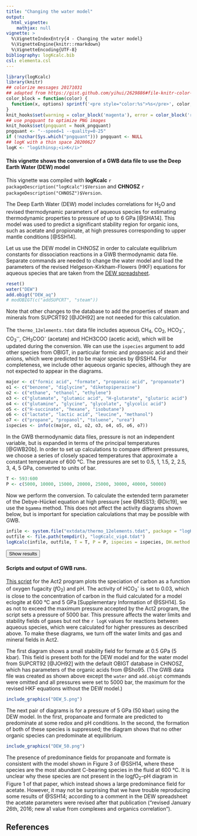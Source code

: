 ```yaml
---
title: "Changing the water model"
output:
  html_vignette:
    mathjax: null
vignette: >
  %\VignetteIndexEntry{4 - Changing the water model}
  %\VignetteEngine{knitr::rmarkdown}
  %\VignetteEncoding{UTF-8}
bibliography: logKcalc.bib
csl: elementa.csl
---
```


<!-- https://gomakethings.com/how-to-break-an-image-out-of-its-parent-container-with-css/ -->
<style>
@media (min-width: 700px) {
  .full-width {
    left: 50%;
    margin-left: -50vw;
    margin-right: -50vw;
    max-width: 100vw;
    position: relative;
    right: 50%;
    width: 100vw;
  }
}
@media (min-width: 1020px) {
  .full-width {
    left: 50vw; /* fallback if needed */
    left: calc(50vw - 160px);
    width: 1000px;
    position: relative;
    background-color: #9ecff7;
    padding:10px;
  }
}
</style>
<script>
function myFunction() {
  // https://www.w3schools.com/howto/howto_js_toggle_hide_show.asp
  var x = document.getElementById("myDIV");
  if (x.style.display === "none") {
    x.style.display = "block";
  } else {
    x.style.display = "none";
  }
  // https://stackoverflow.com/questions/10671174/changing-button-text-onclick
  // https://stackoverflow.com/questions/7035842/how-to-change-the-buttons-text-using-javascript
  var elem = document.getElementById("myButton");
  if (elem.innerText=="Hide results") elem.innerText = "Show results";
  else elem.innerText = "Hide results";
}
</script>

```r
library(logKcalc)
library(knitr)
## colorize messages 20171031
## adapted from https://gist.github.com/yihui/2629886#file-knitr-color-msg-rnw
color_block = function(color) {
  function(x, options) sprintf('<pre style="color:%s">%s</pre>', color, x)
}
knit_hooks$set(warning = color_block('magenta'), error = color_block('red'), message = color_block('blue'))
## use pngquant to optimize PNG images
knit_hooks$set(pngquant = hook_pngquant)
pngquant <- "--speed=1 --quality=0-25"
if (!nzchar(Sys.which("pngquant"))) pngquant <- NULL 
## logK with a thin space 20200627
logK <- "log&thinsp;<i>K</i>"
```

#### This vignette shows the conversion of a GWB data file to use the Deep Earth Water (DEW) model

This vignette was compiled with **logKcalc** `r packageDescription("logKcalc")$Version` and **CHNOSZ** `r packageDescription("CHNOSZ")$Version`.

The Deep Earth Water (DEW) model includes correlations for H~2~O and revised thermodynamic parameters of aqueous species for estimating thermodynamic properties to pressure of up to 6 GPa [@SHA14].
This model was used to predict a significant stability region for organic ions, such as acetate and propionate, at high pressures corresponding to upper mantle conditions [@SSH14].

Let us use the DEW model in CHNOSZ in order to calculate equilibrium constants for dissociation reactions in a GWB thermodynamic data file.
Separate commands are needed to change the water model and load the parameters of the revised Helgeson-Kirkham-Flowers (HKF) equations for aqueous species that are taken from the [DEW spreadsheet](http://www.dewcommunity.org/resources.html).

```r
reset()
water("DEW")
add.obigt("DEW_aq")
# modOBIGT(c("addSUPCRT", "steam"))
```

Note that other changes to the database to add the properties of steam and minerals from SUPCRT92 [@JOH92] are not needed for this calculation.

The `thermo_12elements.tdat` data file includes aqueous CH~4~, CO~2~, HCO~3~^-^, CO~3~^&#8209;&#8209;^, CH~3~COO^-^ (acetate) and HCH3COO (acetic acid), which will be updated during the conversion.
We can use the `ispecies` argument to add other species from OBIGT, in particular formic and propanoic acid and their anions, which were predicted to be major species by @SSH14.
For completeness, we include other aqueous organic species, although they are not expected to appear in the diagrams.

```r
major <- c("formic acid", "formate", "propanoic acid", "propanoate")
o1 <- c("benzene", "diglycine", "diketopiperazine")
o2 <- c("ethane", "ethanol", "ethylene")
o3 <- c("glutamate", "glutamic acid", "H-glutarate", "glutaric acid")
o4 <- c("glutamine", "glycine", "glycolate", "glycolic acid")
o5 <- c("H-succinate", "hexane", "isobutane")
o6 <- c("lactate", "lactic acid", "leucine", "methanol")
o7 <- c("propane", "propanol", "toluene", "urea")
ispecies <- info(c(major, o1, o2, o3, o4, o5, o6, o7))
```

In the GWB thermodynamic data files, pressure is not an independent variable, but is expanded in terms of the principal temperatures [@GWB20b].
In order to set up calculations to compare different pressures, we choose a series of closely spaced temperatures that approximate a constant temperature of 600 °C.
The pressures are set to 0.5, 1, 1.5, 2, 2.5, 3, 4, 5 GPa, converted to units of bar.

```r
T <- 593:600
P <- c(5000, 10000, 15000, 20000, 25000, 30000, 40000, 50000)
```

Now we perform the conversion.
To calculate the extended term parameter of the Debye-Hückel equation at high pressure [see @MSS13; @Dic19], we use the `bgamma` method.
This does not affect the activity diagrams shown below, but is important for speciation calculations that may be possible with GWB.

```r
infile <- system.file("extdata/thermo_12elements.tdat", package = "logKcalc")
outfile <- file.path(tempdir(), "logKcalc_vig4.tdat")
logKcalc(infile, outfile, T = T, P = P, ispecies = ispecies, DH.method = "bgamma", maxprint = 10)
```

<button id="myButton" onclick="myFunction()">Show results</button>
<div id="myDIV" style="display: none">
```r
```
</div>

#### Scripts and output of GWB runs.

[This script](DEW.ac2) for the Act2 program plots the speciation of carbon as a function of oxygen fugacity (*f*O~2~) and pH.
The activity of HCO~3~^-^ is set to 0.03, which is close to the concentration of carbon in the fluid calculated for a model eclogite at 600 °C and 5 GPa [Supplementary Information of @SSH14].
So as not to exceed the maximum pressure accepted by the Act2 program, the script sets a pressure of 5000 bar.
This pressure affects the water limits and stability fields of gases but not the `r logK` values for reactions between aqueous species, which were calculated for higher pressures as described above.
To make these diagrams, we turn off the water limits and gas and mineral fields in Act2.

The first diagram shows a small stability field for formate at 0.5 GPa (5 kbar).
This field is present both for the DEW model and for the water model from SUPCRT92 [@JOH92] with the default OBIGT database in CHNOSZ, which has parameters of the organic acids from @Sho95.
(The GWB data file was created as shown above except the `water` and `add.obigt` commands were omitted and all pressures were set to 5000 bar, the maximum for the revised HKF equations without the DEW model.)

```r
include_graphics("DEW_5.png")
```

The next pair of diagrams is for a pressure of 5 GPa (50 kbar) using the DEW model.
In the first, propanoate and formate are predicted to predominate at some redox and pH conditions.
In the second, the formation of both of these species is suppressed; the diagram shows that no other organic species can predominate at equilibrium.

```r
include_graphics("DEW_50.png")
```

The presence of predominance fields for propanoate and formate is consistent with the model shown in Figure 3 of @SSH14, where these species are the most abundant C-bearing species in the fluid at 600 °C.
It is unclear why these species are not present in the log*f*O~2~--pH diagram in Figure 1 of that paper, which instead shows a large predominance field for acetate.
However, it may not be surprising that we have trouble reproducing some results of @SSH14; according to a comment in the DEW spreadsheet the acetate parameters were revised after that publication ("revised January 26th, 2016; new a1 value from complexes and organics correlation").

## References

